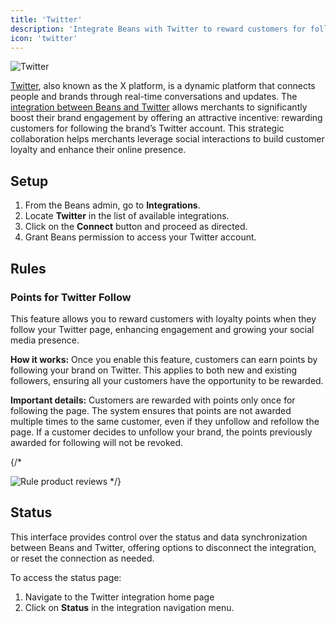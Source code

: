 ```yaml
---
title: 'Twitter'
description: 'Integrate Beans with Twitter to reward customers for following your Twitter account'
icon: 'twitter'
---
```


<Frame>
  <img src="/assets/images/integrations/twitter/hero.webp" alt="Twitter" style={{ borderRadius: '0.5rem' }} />
</Frame>

[Twitter](https://www.twitter.com/), also known as the X platform, is a dynamic platform that connects people and brands through
real-time conversations and updates.
The [integration between Beans and Twitter](https://www.trybeans.com/integrations/trellis:twitter) allows
merchants to significantly boost their brand engagement by offering an attractive incentive:
rewarding customers for following the brand’s Twitter account. This strategic collaboration helps merchants
leverage social interactions to build customer loyalty and enhance their online presence.

## Setup

1. From the Beans admin, go to **Integrations**.
2. Locate **Twitter** in the list of available integrations.
3. Click on the **Connect** button and proceed as directed.
4. Grant Beans permission to access your Twitter account.

## Rules

### Points for Twitter Follow

This feature allows you to reward customers with loyalty points
when they follow your Twitter page, enhancing engagement and growing your social media presence.

**How it works:** Once you enable this feature, customers can earn points by following your brand on Twitter.
This applies to both new and existing followers, ensuring all your customers have the opportunity to be rewarded.

**Important details:** Customers are rewarded with points only once for following the page.
The system ensures that points are not awarded multiple times to the same customer,
even if they unfollow and refollow the page. If a customer decides to unfollow your brand,
the points previously awarded for following will not be revoked.

{/\*

<Frame>
  <img
    src="/assets/images/integrations/twitter/rule-twitter-follow.gif"
    alt="Rule product reviews"
    style={{ borderRadius: '0.5rem' }}
  />
</Frame>
*/}

## Status

This interface provides control over the status and data synchronization between Beans and Twitter,
offering options to disconnect the integration, or reset the connection as needed.

To access the status page:

1. Navigate to the Twitter integration home page
2. Click on **Status** in the integration navigation menu.
